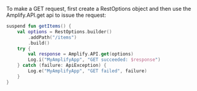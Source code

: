 To make a GET request, first create a RestOptions object and then use the Amplify.API.get api to issue the request:

```kotlin
suspend fun getItems() {
    val options = RestOptions.builder()
        .addPath("/items")
        .build()
    try {
        val response = Amplify.API.get(options)
        Log.i("MyAmplifyApp", "GET succeeded: $response")
    } catch (failure: ApiException) {
        Log.e("MyAmplifyApp", "GET failed", failure)
    }
}
```
